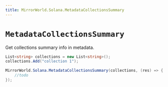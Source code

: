 ```yaml
---
title: MirrorWorld.Solana.MetadataCollectionsSummary
---
```


# `MetadataCollectionsSummary`

Get collections summary info in metadata.

```csharp
List<string> collections = new List<string>();
collections.Add("collection 1");

MirrorWorld.Solana.MetadataCollectionsSummary(collections, (res) => {
    //todo
});
```